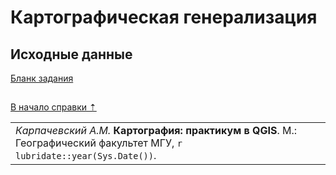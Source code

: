 # Картографическая генерализация {#map-generalize}

## Исходные данные {#map-generalize-initial-data}

[Бланк задания](){target="_blank"}

##  {#map-generalize-database}
[В начало справки ⇡](#map-generalize)




----
_Карпачевский А.М._ **Картография: практикум в QGIS**. М.: Географический факультет МГУ, `r lubridate::year(Sys.Date())`.
----